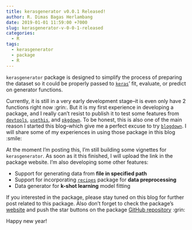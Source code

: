 ```yaml
---
title: kerasgenerator v0.0.1 Released!
author: R. Dimas Bagas Herlambang
date: 2019-01-01 11:59:00 +7000
slug: kerasgenerator-v-0-0-1-released
categories:
  - R
tags:
  - kerasgenerator
  - package
  - R
---
```


`kerasgenerator` package is designed to simplify the process of preparing the dataset so it could be properly passed to [`keras`](https://keras.rstudio.com){target="_blank"}' fit, evaluate, or predict on generator functions.

Currently, it is still in a very early development stage--it is even only have 2 functions right now :grin:. But it is my first experience in developing a package, and I really can't resist to publish it to test some features from [`devtools`](https://devtools.r-lib.org/){target="_blank"}, [`usethis`](https://usethis.r-lib.org/){target="_blank"}, and [`pkgdown`](https://pkgdown.r-lib.org/){target="_blank"}. To be honest, this is also one of the main reason I started this blog--which give me a perfect excuse to try [`blogdown`](https://github.com/rstudio/blogdown){target="_blank"}. I will share some of my experiences in using those package in this blog :smile:

At the moment I'm posting this, I'm still building some vignettes for `kerasgenerator`. As soon as it this finished, I will upload the link in the package website. I'm also developing some other features:

- Support for generating data from **file in specified path**
- Support for incorporating [`recipes`](https://tidymodels.github.io/recipes/){target="_blank"} package for **data preprocessing**
- Data generator for **k-shot learning** model fitting

If you interested in the package, please stay tuned on this blog for further post related to this package. Also don't forget to check the package's [website](https://kerasgenerator.bagasbgy.com/){target="_blank"} and push the star buttons on the package [GitHub repository](https://github.com/bagasbgy/kerasgenerator/){target="_blank"} :grin:

Happy new year!